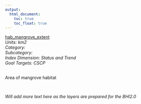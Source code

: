 ```yaml
---
output:
  html_document:
    toc: true
    toc_float: true
---
```


[hab_mangrove_extent](https://github.com/OHI-Science/bhi/blob/master/baltic/layers/hab_mangrove_extent_gl2018.csv)\
*Units: km2*\
*Category:*\
*Subcategory:*\
*Index Dimension: Status and Trend*\
*Goal Targets: CSCP*\
<br>

Area of mangrove habitat

<br>

*Will add more text here as the layers are prepared for the BHI2.0*

<br>



<br>

